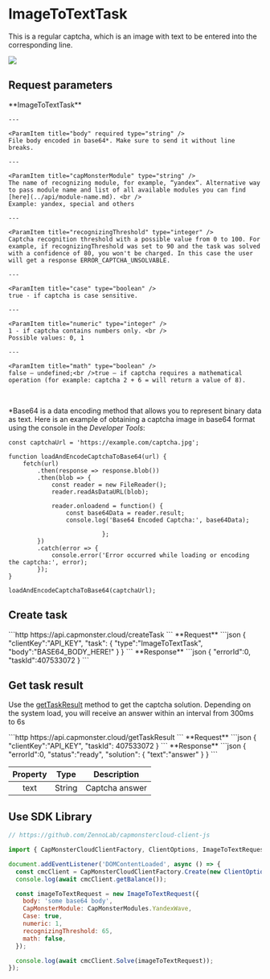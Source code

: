 ﻿---
sidebar_position: 10
sidebar_label: ImageToTextTask
---


# ImageToTextTask

This is a regular captcha, which is an image with text to be entered into the corresponding line. 

![](text-captcha-2.png)


## Request parameters
<TabItem value="proxyless" label="RecaptchaV2EnterpriseTaskProxyless (without proxy)" default className="bordered-panel">
    <ParamItem title="type" required type="string" />
    **ImageToTextTask**

    ---

    <ParamItem title="body" required type="string" />
    File body encoded in base64*. Make sure to send it without line breaks.

    ---

    <ParamItem title="capMonsterModule" type="string" />
    The name of recognizing module, for example, “yandex“. Alternative way to pass module name and list of all available modules you can find [here](../api/module-name.md). <br />
    Example: yandex, special and others

    ---

    <ParamItem title="recognizingThreshold" type="integer" />
    Captcha recognition threshold with a possible value from 0 to 100. For example, if recognizingThreshold was set to 90 and the task was solved with a confidence of 80, you won't be charged. In this case the user will get a response ERROR_CAPTCHA_UNSOLVABLE.

    ---

    <ParamItem title="case" type="boolean" />
    true - if captcha is case sensitive.

    ---

    <ParamItem title="numeric" type="integer" />
    1 - if captcha contains numbers only. <br />
    Possible values: 0, 1

    ---

    <ParamItem title="math" type="boolean" />
    false — undefined;<br />true — if captcha requires a mathematical operation (for example: captcha 2 + 6 = will return a value of 8).
  </TabItem>

  <br />

*Base64 is a data encoding method that allows you to represent binary data as text. Here is an example of obtaining a captcha image in base64 format using the console in the *Developer Tools*:

```
const captchaUrl = 'https://example.com/captcha.jpg';

function loadAndEncodeCaptchaToBase64(url) {
    fetch(url)
        .then(response => response.blob())
        .then(blob => {
            const reader = new FileReader();
            reader.readAsDataURL(blob);

            reader.onloadend = function() {
                const base64Data = reader.result;                
                console.log('Base64 Encoded Captcha:', base64Data);

                          };
        })
        .catch(error => {
            console.error('Error occurred while loading or encoding the captcha:', error);
        });
}

loadAndEncodeCaptchaToBase64(captchaUrl);

```


## Create task


<TabItem value="proxyless" label="RecaptchaV2TaskProxyless (without proxy)" default className="method-panel">
<MethodItem>
  ```http
  https://api.capmonster.cloud/createTask
  ```
</MethodItem>
<MethodDescription>
**Request**
```json
{
  "clientKey":"API_KEY",
  "task": {
    "type":"ImageToTextTask",
    "body":"BASE64_BODY_HERE!"
  }
}
```
**Response**
```json
{
  "errorId":0,
  "taskId":407533072
}
```

</MethodDescription>
</TabItem>

## Get task result
Use the [getTaskResult](../api/methods/get-task-result.md) method to get the captcha solution. Depending on the system load, you will receive an answer within an interval from 300ms to 6s

<TabItem value="proxyless" label="GeeTestTaskProxyless (without proxy)" default className="method-panel-full">
    <MethodItem>
```http
https://api.capmonster.cloud/getTaskResult
```
    </MethodItem>
    <MethodDescription>
**Request**
```json
{
  "clientKey":"API_KEY",
  "taskId": 407533072
}
```
**Response**
```json
{
  "errorId":0,
  "status":"ready",
  "solution": {
    "text":"answer"
  }
}
```
  </MethodDescription>
  </TabItem>

 <br />

|**Property**|**Type**|**Description**|
| :-: | :-: | :-: |
|text|String|Captcha answer|

## Use SDK Library

<Tabs className="full-width-tabs filled-tabs request-tabs" groupId="captcha-type">
  <TabItem value="js" label="JavaScript" default className="method-panel">

```js
// https://github.com/ZennoLab/capmonstercloud-client-js

import { CapMonsterCloudClientFactory, ClientOptions, ImageToTextRequest } from '@zennolab_com/capmonstercloud-client';

document.addEventListener('DOMContentLoaded', async () => {
  const cmcClient = CapMonsterCloudClientFactory.Create(new ClientOptions({ clientKey: '<your capmonster.cloud API key>' }));
  console.log(await cmcClient.getBalance());

  const imageToTextRequest = new ImageToTextRequest({
    body: 'some base64 body',
    CapMonsterModule: CapMonsterModules.YandexWave,
    Case: true,
    numeric: 1,
    recognizingThreshold: 65,
    math: false,
  });

  console.log(await cmcClient.Solve(imageToTextRequest));
});
```
  </TabItem>
  
</Tabs>